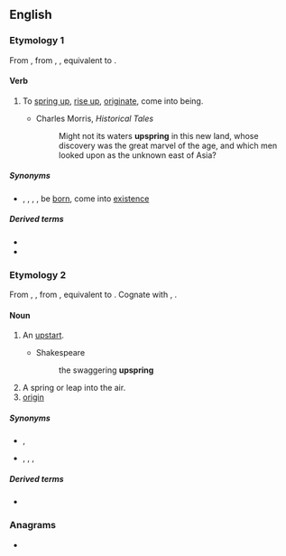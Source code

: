 ==English==
{{Webster 1913}}

===Etymology 1===
From {{inh|en|enm|upspringen}}, from {{inh|en|ang|uppspringan}}, {{m|ang|ūpspringan}}, equivalent to {{prefix|en|up|spring}}.

====Verb====
{{en-verb|upsprings|upspringing|upsprang|past2=upsprung|upsprung}}

# {{lb|en|intransitive}} To [[spring up]], [[rise up]], [[originate]], come into being.
#: {{rfquotek|Tennyson}}
#* Charles Morris, ''Historical Tales''
#*: Might not its waters '''upspring''' in this new land, whose discovery was the great marvel of the age, and which men looked upon as the unknown east of Asia?

=====Synonyms=====
* {{sense|spring up}} {{l|en|spring}}, {{l|en|spring up}}, {{l|en|sprout}}, {{l|en|arise}}, be [[born]], come into [[existence]]

=====Derived terms=====
* {{l|en|upspringing}}<!--noun-->
* {{l|en|upsprung}}<!--adjective-->

===Etymology 2===
From {{inh|en|enm|upspring}}, {{m|enm|upspringe}}, from {{inh|en|ang|upspring||origin, birth, rising up, springing up}}, equivalent to {{prefix|en|up|spring}}. Cognate with {{cog|osx|upspring||well; source; spring}}, {{cog|gml|upspringen||to spring up; grow}}.

====Noun====
{{en-noun}}

# {{lb|en|obsolete}} An [[upstart]].
#* Shakespeare
#*: the swaggering '''upspring'''
# A spring or leap into the air.
# [[origin]]

=====Synonyms=====
* {{sense|upstart}} {{l|en|parvenu}}, {{l|en|upstart}}
* {{sense|a spring or leap into the air}} {{l|en|bound}}, {{l|en|jump}}, {{l|en|leap}}, {{l|en|spring}}

=====Derived terms=====
* {{l|en|upspring reel}}<!--a type of dance; found in Shakespeare-->

===Anagrams===
* {{anagrams|en|a=ginpprsu|spring up}}